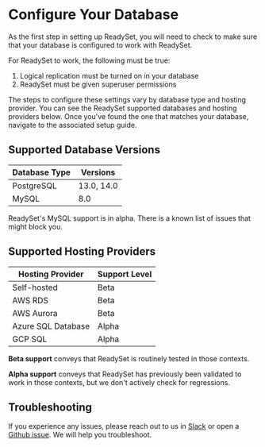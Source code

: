 
# Configure Your Database

As the first step in setting up ReadySet, you will need to check to make sure that your database is configured to work with ReadySet. 

For ReadySet to work, the following must be true: 
1. Logical replication must be turned on in your database
2. ReadySet must be given superuser permissions

The steps to configure these settings vary by database type and hosting provider. You can see the ReadySet supported
databases and hosting providers below. Once you've found the one that matches your database, navigate to the associated
setup guide. 

## Supported Database Versions

| Database Type | Versions |
| ----------- | ----------- |
| PostgreSQL | 13.0, 14.0 |
| MySQL  | 8.0 |


<Callout type="warning"> ReadySet's MySQL support is in alpha. There is a known list of issues that might block you. </Callout>

## Supported Hosting Providers

|  Hosting Provider | Support Level |
| ----------- | ----------- |
| Self-hosted | Beta |
| AWS RDS | Beta |
| AWS Aurora | Beta |
| Azure SQL Database | Alpha |
| GCP SQL | Alpha |


**Beta support** conveys that ReadySet is routinely tested in those contexts. 

**Alpha support** conveys that ReadySet has previously been validated to work in those contexts, but we don't actively check for regressions. 

## Troubleshooting 

If you experience any issues, please reach out to us in [Slack](https://join.slack.com/t/readysetcommunity/shared_invite/zt-2272gtiz4-0024xeRJUPGWlRETQrGkFw)
or open a [Github issue](https://github.com/readysettech/readyset/issues/new/choose). We will help you troubleshoot. 
